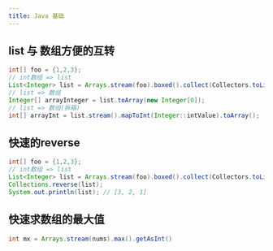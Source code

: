 ```yaml
---
title: Java 基础
---
```




## list 与 数组方便的互转

```java
int[] foo = {1,2,3};
// int数组 => list
List<Integer> list = Arrays.stream(foo).boxed().collect(Collectors.toList());
// list => 数组
Integer[] arrayInteger = list.toArray(new Integer[0]);
// list => 数组(拆箱)
int[] arrayInt = list.stream().mapToInt(Integer::intValue).toArray();
```

## 快速的reverse

```java
int[] foo = {1,2,3};
// int数组 => list
List<Integer> list = Arrays.stream(foo).boxed().collect(Collectors.toList());
Collections.reverse(list);
System.out.println(list); // [3, 2, 1]
```

## 快速求数组的最大值

```java
int mx = Arrays.stream(nums).max().getAsInt()
```